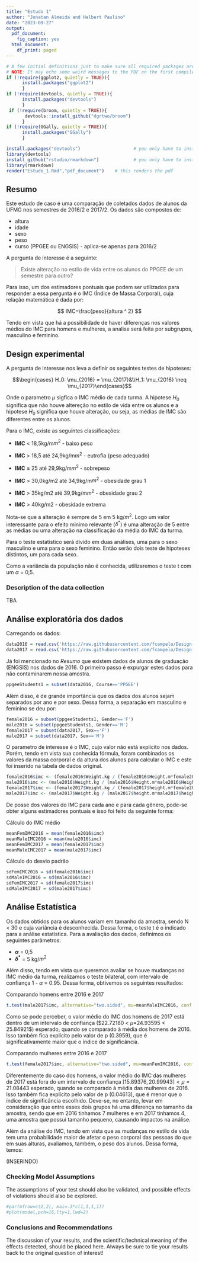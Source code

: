 ```yaml
---
title: "Estudo 1"
author: "Jonatan Almeida and Helbert Paulino"
date: "2023-09-27"
output:
  pdf_document:
    fig_caption: yes
  html_document:
    df_print: paged
---
```


```r
# A few initial definitions just to make sure all required packages are installed. Change as needed.
# NOTE: It may echo some weird messages to the PDF on the first compile (package installation messages). Run twice and the problem will (hopefully) go away.
if (!require(ggplot2, quietly = TRUE)){
      install.packages("ggplot2")
      }
if (!require(devtools, quietly = TRUE)){
      install.packages("devtools")
      }
 if (!require(broom, quietly = TRUE)){
       devtools::install_github("dgrtwo/broom")
      }
if (!require(GGally, quietly = TRUE)){
      install.packages("GGally")
      }
```

```r
install.packages("devtools")                    # you only have to install it once
library(devtools)
install_github("rstudio/rmarkdown")             # you only have to install it once
library(rmarkdown)
render("Estudo_1.Rmd","pdf_document")    # this renders the pdf
```

## Resumo

Este estudo de caso é uma comparação de coletados dados de alunos da UFMG nos semestres de 2016/2 e 2017/2. Os dados são compostos de:

-   altura
-   idade
-   sexo
-   peso
-   curso (PPGEE ou ENGSIS) - aplica-se apenas para 2016/2

A pergunta de interesse é a seguinte:

> Existe alteração no estilo de vida entre os alunos do PPGEE de um semestre para outro?

Para isso, um dos estimadores pontuais que podem ser utilizados para responder a essa pergunta é o IMC (Índice de Massa Corporal), cuja relação matemática é dada por:

$$ IMC=\frac{peso}{altura ^ 2} $$

Tendo em vista que há a possibilidade de haver diferenças nos valores médios do IMC para homens e mulheres, a analise será feita por subgrupos, masculino e feminino.



## Design experimental

A pergunta de interesse nos leva a definir os seguintes testes de hipoteses:

$$\begin{cases} H_0: \mu_{2016} = \mu_{2017}&\\H_1: \mu_{2016} \neq \mu_{2017}\end{cases}$$

Onde o parametro $\mu$ sigfica o IMC médio de cada turma. A hipotese $H_0$ significa que não houve altereção no estilo de vida entre os alunos e a hipotese $H_0$ significa que houve alteração, ou seja, as médias de IMC são diferentes entre os alunos.


Para o IMC, existe as seguintes classificações:

-   **IMC** $<$ 18,5kg/m$m^2$ - baixo peso

-   **IMC** $>$ 18,5 até 24,9kg/m$m^2$ - eutrofia (peso adequado)

-   **IMC** $\geq$ 25 até 29,9kg/m$m^2$ - sobrepeso

-   **IMC** $>$ 30,0kg/m2 até 34,9kg/m$m^2$ - obesidade grau 1

-   **IMC** $>$ 35kg/m2 até 39,9kg/m$m^2$ - obesidade grau 2

-   **IMC** $>$ 40kg/m2 - obesidade extrema


Nota-se que a alteração é sempre de 5 em 5 kg/$m^2$. Logo um valor interessante para o efeito minimo relevante ($\delta^*$) é uma alteração de 5 entre as médias ou uma alteração na classificação da média do IMC da turma.


Para o teste estatistico será divido em duas análises, uma para o sexo masculino e uma para o sexo feminino. Então serão dois teste de hipoteses distintos, um para cada sexo.


Como a variância da população não é conhecida, utilizaremos o teste t com um $\alpha$ = 0,5.


### Description of the data collection

TBA

## Análise exploratória dos dados

Carregando os dados:


```r
data2016 = read.csv('https://raw.githubusercontent.com/fcampelo/Design-and-Analysis-of-Experiments/master/data%20files/imc_20162.csv')
data2017 = read.csv('https://raw.githubusercontent.com/fcampelo/Design-and-Analysis-of-Experiments/master/data%20files/CS01_20172.csv', sep=";")
```


Já foi mencionado no *Resumo* que existem dados de alunos de graduação (ENGSIS) nos dados de 2016. O primeiro passo é expurgar estes dados para não contaminarem nossa amostra.



```r
ppgeeStudents1 = subset(data2016, Course=='PPGEE')
```


Além disso, é de grande importância que os dados dos alunos sejam separados por ano e por sexo. Dessa forma, a separação em masculino e feminino se deu por:


```r
female2016 = subset(ppgeeStudents1, Gender=='F')
male2016 = subset(ppgeeStudents1, Gender=='M')
female2017 = subset(data2017, Sex=='F')
male2017 = subset(data2017, Sex=='M')
```


O parametro de interesse é o IMC, cujo valor não está explícito nos dados. Porém, tendo em vista sua conhecida fórmula, foram combinados os valores da massa corporal e da altura dos alunos para calcular o IMC e este foi inserido na tabela de dados original.


```r
female2016$imc <- (female2016$Weight.kg / (female2016$Height.m*female2016$Height.m))
male2016$imc <- (male2016$Weight.kg / (male2016$Height.m*male2016$Height.m))
female2017$imc <- (female2017$Weight.kg / (female2017$height.m*female2017$height.m))
male2017$imc <- (male2017$Weight.kg / (male2017$height.m*male2017$height.m))
```


De posse dos valores do IMC para cada ano e para cada gênero, pode-se obter alguns estimadores pontuais e isso foi feito da seguinte forma:


Cálculo do IMC médio

```r
meanFemIMC2016 = mean(female2016$imc)
meanMaleIMC2016 = mean(male2016$imc)
meanFemIMC2017 = mean(female2017$imc)
meanMaleIMC2017 = mean(male2017$imc)
```


Cálculo do desvio padrão

```r
sdFemIMC2016 = sd(female2016$imc)
sdMaleIMC2016 = sd(male2016$imc)
sdFemIMC2017 = sd(female2017$imc)
sdMaleIMC2017 = sd(male2017$imc)
```


## Análise Estatística


Os dados obtidos para os alunos variam em tamanho da amostra, sendo N < 30 e cuja variância é desconhecida. Dessa forma, o teste t é o indicado para a análise estatística. Para a avaliação dos dados, definimos os seguintes parâmetros:


-   **$\alpha$** $=$ 0,5
-   **$\delta^*$** $=$ 5 kg/$m^2$

Além disso, tendo em vista que queremos avaliar se houve mudanças no IMC médio da turma, realizamos o teste bilateral, com intervalo de confiança 1 - $\alpha$ $=$ 0.95. Dessa forma, obtivemos os seguintes resultados:

Comparando homens entre 2016 e 2017
```r
t.test(male2017$imc, alternative="two.sided", mu=meanMaleIMC2016, conf.level = 0.95)
```

Como se pode perceber, o valor médio do IMC dos homens de 2017 está dentro de um intervalo de confiança ($22.72180 < $\mu$=24.93595 < 25.84921$) esperado, quando se comparado à média dos homens de 2016. Isso também fica explícito pelo valor de p (0.3959), que é significativamente maior que o índice de significância.

Comparando mulheres entre 2016 e 2017
```r
t.test(female2017$imc, alternative="two.sided", mu=meanFemIMC2016, conf.level = 0.95)
```

Diferentemente do caso dos homens, o valor médio do IMC das mulheres de 2017 está fora do um intervalo de confiança $[15.89376, 20.99943] < \mu=21.08443$ esperado, quando se comparado à média das mulheres de 2016. Isso também fica explícito pelo valor de p (0.04613), que é menor que o índice de significância escolhido. Deve-se, no entanto, levar em consideração que entre esses dois grupos há uma diferença no tamanho da amostra, sendo que em 2016 tinhamos 7 mulheres e em 2017 tinhamos 4, uma amostra que possui tamanho pequeno, causando impactos na análise.


Além da análise do IMC, tendo em vista que as mudanças no estilo de vida tem uma probabilidade maior de afetar o peso corporal das pessoas do que em suas alturas, avaliamos, também, o peso dos alunos. Dessa forma, temos:

(INSERINDO)


### Checking Model Assumptions

The assumptions of your test should also be validated, and possible effects of violations should also be explored.

```r
#par(mfrow=c(2,2), mai=.3*c(1,1,1,1))
#plot(model,pch=16,lty=1,lwd=2)
```

### Conclusions and Recommendations

The discussion of your results, and the scientific/technical meaning of the effects detected, should be placed here. Always be sure to tie your results back to the original question of interest!

